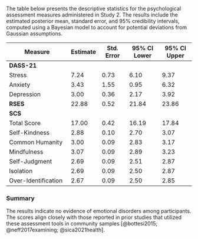 The table below presents the descriptive statistics for the psychological assessment measures administered in Study 2. The results include the estimated posterior mean, standard error, and 95% credibility intervals, computed using a Bayesian model to account for potential deviations from Gaussian assumptions.

| Measure                  | Estimate | Std. Error | 95% CI Lower | 95% CI Upper |
|--------------------------|----------|------------|--------------|--------------|
| **DASS-21**              |          |            |              |              |
| Stress                   | 7.24     | 0.73       | 6.10         | 9.37         |
| Anxiety                  | 3.43     | 1.55       | 0.95         | 6.32         |
| Depression               | 3.00     | 0.36       | 2.17         | 3.92         |
| **RSES**                 | 22.88    | 0.52       | 21.84        | 23.86        |
| **SCS**                  |          |            |              |              |
| Total Score              | 17.00    | 0.42       | 16.19        | 17.84        |
| Self-Kindness            | 2.88     | 0.10       | 2.70         | 3.07         |
| Common Humanity          | 3.00     | 0.09       | 2.83         | 3.17         |
| Mindfulness              | 3.07     | 0.09       | 2.89         | 3.23         |
| Self-Judgment            | 2.69     | 0.09       | 2.51         | 2.87         |
| Isolation                | 2.69     | 0.09       | 2.50         | 2.87         |
| Over-Identification      | 2.67     | 0.09       | 2.50         | 2.85         |

### Summary

The results indicate no evidence of emotional disorders among participants. The scores align closely with those reported in prior studies that utilized these assessment tools in community samples [@bottesi2015; @neff2017examining; @sica2021health]. 
